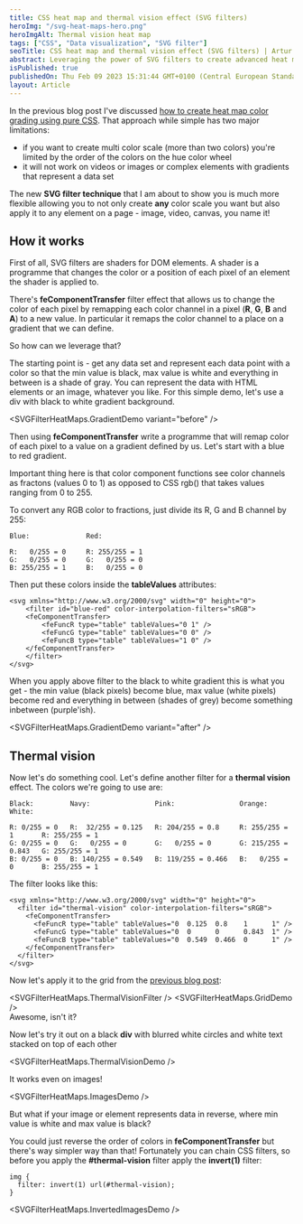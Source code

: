 ```yaml
---
title: CSS heat map and thermal vision effect (SVG filters)
heroImg: "/svg-heat-maps-hero.png"
heroImgAlt: Thermal vision heat map
tags: ["CSS", "Data visualization", "SVG filter"]
seoTitle: CSS heat map and thermal vision effect (SVG filters) | Artur Bień
abstract: Leveraging the power of SVG filters to create advanced heat maps and thermal vision effect with CSS
isPublished: true
publishedOn: Thu Feb 09 2023 15:31:44 GMT+0100 (Central European Standard Time)
layout: Article
---
```


In the previous blog post I've discussed [how to create heat
map color grading using pure CSS](https://expensive.toys/blog/pure-CSS-heatmap).
That approach while simple has two major limitations:

- if you want to create multi color scale (more than two colors)
  you're limited by the order of the colors on the hue color wheel
- it will not work on videos or images or complex elements
  with gradients that represent a data set

The new **SVG filter technique** that I am about to show you is much more flexible
allowing you to not only create **any** color scale you want but also apply it to
any element on a page - image, video, canvas, you name it!

## How it works

First of all, SVG filters are shaders for DOM elements.
A shader is a programme that changes the color or a position of each
pixel of an element the shader is applied to.

There's **feComponentTransfer** filter effect that allows us to change the color
of each pixel by remapping each color channel in a pixel (**R**, **G**, **B** and **A**)
to a new value. In particular it remaps the color channel to a place on
a gradient that we can define.

So how can we leverage that?

The starting point is - get any data set and represent each data point with a color
so that the min value is black, max value is white and everything in
between is a shade of gray. You can represent the data with HTML elements
or an image, whatever you like. For this simple demo, let's use
a div with black to white gradient background.

<SVGFilterHeatMaps.GradientDemo variant="before" />
<br />

Then using **feComponentTransfer** write a programme that will remap color of each
pixel to a value on a gradient defined by us. Let's start with a blue to red gradient.

Important thing here is that color component functions see color channels as fractons
(values 0 to 1) as opposed to CSS rgb() that takes values ranging from 0 to 255.

To convert any RGB color to fractions, just divide its R, G and B channel by 255:

```
Blue:              Red:

R:   0/255 = 0     R: 255/255 = 1
G:   0/255 = 0     G:   0/255 = 0
B: 255/255 = 1     B:   0/255 = 0
```

Then put these colors inside the **tableValues** attributes:

```
<svg xmlns="http://www.w3.org/2000/svg" width="0" height="0">
    <filter id="blue-red" color-interpolation-filters="sRGB">
    <feComponentTransfer>
        <feFuncR type="table" tableValues="0 1" />
        <feFuncG type="table" tableValues="0 0" />
        <feFuncB type="table" tableValues="1 0" />
    </feComponentTransfer>
    </filter>
</svg>
```

When you apply above filter to the black to white gradient this is what you get -
the min value (black pixels) become blue, max value (white pixels) become
red and everything in between (shades of grey) become something inbetween (purple'ish).

<SVGFilterHeatMaps.GradientDemo variant="after" />

## Thermal vision

Now let's do something cool. Let's define another filter for a **thermal vision** effect.
The colors we're going to use are:

```
Black:         Navy:                Pink:                Orange:              White:

R: 0/255 = 0   R:  32/255 = 0.125   R: 204/255 = 0.8     R: 255/255 = 1       R: 255/255 = 1
G: 0/255 = 0   G:   0/255 = 0       G:   0/255 = 0       G: 215/255 = 0.843   G: 255/255 = 1
B: 0/255 = 0   B: 140/255 = 0.549   B: 119/255 = 0.466   B:   0/255 = 0       B: 255/255 = 1
```

The filter looks like this:

```
<svg xmlns="http://www.w3.org/2000/svg" width="0" height="0">
  <filter id="thermal-vision" color-interpolation-filters="sRGB">
    <feComponentTransfer>
      <feFuncR type="table" tableValues="0  0.125  0.8    1      1" />
      <feFuncG type="table" tableValues="0  0      0      0.843  1" />
      <feFuncB type="table" tableValues="0  0.549  0.466  0      1" />
    </feComponentTransfer>
  </filter>
</svg>
```

Now let's apply it to the grid from the [previous blog post](https://expensive.toys/blog/pure-CSS-heatmap):

<SVGFilterHeatMaps.ThermalVisionFilter />
<SVGFilterHeatMaps.GridDemo />
<br />
Awesome, isn't it?

Now let's try it out on a black **div** with blurred white
circles and white text stacked on top of each other

<SVGFilterHeatMaps.ThermalVisionDemo />
<br />

It works even on images!

<SVGFilterHeatMaps.ImagesDemo />
<br />

But what if your image or element represents data in reverse,
where min value is white and max value is black?

You could just reverse the order of colors in **feComponentTransfer**
but there's way simpler way than that! Fortunately you can chain
CSS filters, so before you apply the **#thermal-vision** filter
apply the **invert(1)** filter:

```
img {
  filter: invert(1) url(#thermal-vision);
}
```

<SVGFilterHeatMaps.InvertedImagesDemo />
